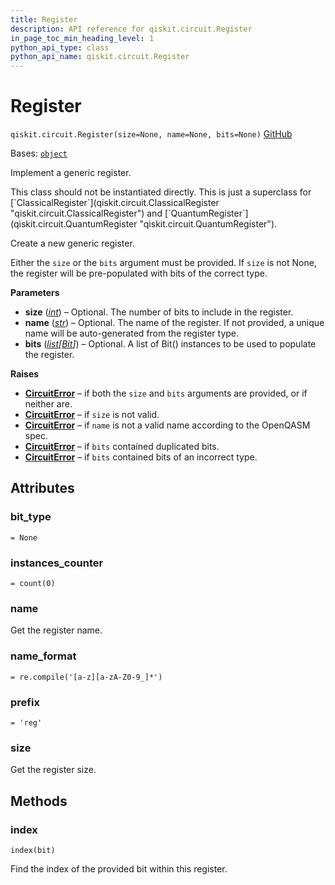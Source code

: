 ```yaml
---
title: Register
description: API reference for qiskit.circuit.Register
in_page_toc_min_heading_level: 1
python_api_type: class
python_api_name: qiskit.circuit.Register
---
```


# Register

<span id="qiskit.circuit.Register" />

`qiskit.circuit.Register(size=None, name=None, bits=None)` [GitHub](https://github.com/qiskit/qiskit/tree/stable/0.45/qiskit/circuit/register.py "view source code")

Bases: [`object`](https://docs.python.org/3/library/functions.html#object "(in Python v3.12)")

Implement a generic register.

<Admonition title="Note" type="note">
  This class should not be instantiated directly. This is just a superclass for [`ClassicalRegister`](qiskit.circuit.ClassicalRegister "qiskit.circuit.ClassicalRegister") and [`QuantumRegister`](qiskit.circuit.QuantumRegister "qiskit.circuit.QuantumRegister").
</Admonition>

Create a new generic register.

Either the `size` or the `bits` argument must be provided. If `size` is not None, the register will be pre-populated with bits of the correct type.

**Parameters**

*   **size** ([*int*](https://docs.python.org/3/library/functions.html#int "(in Python v3.12)")) – Optional. The number of bits to include in the register.
*   **name** ([*str*](https://docs.python.org/3/library/stdtypes.html#str "(in Python v3.12)")) – Optional. The name of the register. If not provided, a unique name will be auto-generated from the register type.
*   **bits** ([*list*](https://docs.python.org/3/library/stdtypes.html#list "(in Python v3.12)")*\[*[*Bit*](qiskit.circuit.Bit "qiskit.circuit.Bit")*]*) – Optional. A list of Bit() instances to be used to populate the register.

**Raises**

*   [**CircuitError**](circuit#qiskit.circuit.CircuitError "qiskit.circuit.CircuitError") – if both the `size` and `bits` arguments are provided, or if neither are.
*   [**CircuitError**](circuit#qiskit.circuit.CircuitError "qiskit.circuit.CircuitError") – if `size` is not valid.
*   [**CircuitError**](circuit#qiskit.circuit.CircuitError "qiskit.circuit.CircuitError") – if `name` is not a valid name according to the OpenQASM spec.
*   [**CircuitError**](circuit#qiskit.circuit.CircuitError "qiskit.circuit.CircuitError") – if `bits` contained duplicated bits.
*   [**CircuitError**](circuit#qiskit.circuit.CircuitError "qiskit.circuit.CircuitError") – if `bits` contained bits of an incorrect type.

## Attributes

<span id="qiskit.circuit.Register.bit_type" />

### bit\_type

`= None`

<span id="qiskit.circuit.Register.instances_counter" />

### instances\_counter

`= count(0)`

<span id="qiskit.circuit.Register.name" />

### name

Get the register name.

<span id="qiskit.circuit.Register.name_format" />

### name\_format

`= re.compile('[a-z][a-zA-Z0-9_]*')`

<span id="qiskit.circuit.Register.prefix" />

### prefix

`= 'reg'`

<span id="qiskit.circuit.Register.size" />

### size

Get the register size.

## Methods

### index

<span id="qiskit.circuit.Register.index" />

`index(bit)`

Find the index of the provided bit within this register.

